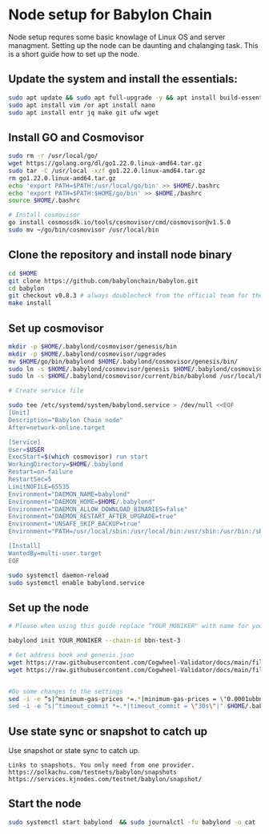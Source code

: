 # Node setup for Babylon Chain

Node setup requres some basic knowlage of Linux OS and server managment. Setting up the node
can be daunting and chalanging task. This is a short guide how to set up the node.

## Update the system and install the essentials:

```bash
sudo apt update && sudo apt full-upgrade -y && apt install build-essential 
sudo apt install vim /or apt install nano 
sudo apt install entr jq make git ufw wget 
```

## Install GO and Cosmovisor

```bash
sudo rm -r /usr/local/go/
wget https://golang.org/dl/go1.22.0.linux-amd64.tar.gz
sudo tar -C /usr/local -xzf go1.22.0.linux-amd64.tar.gz
rm go1.22.0.linux-amd64.tar.gz
echo 'export PATH=$PATH:/usr/local/go/bin' >> $HOME/.bashrc
echo 'export PATH=$PATH:$HOME/go/bin' >> $HOME./bashrc
source $HOME/.bashrc

# Install cosmovisor
go install cosmossdk.io/tools/cosmovisor/cmd/cosmovisor@v1.5.0
sudo mv ~/go/bin/cosmovisor /usr/local/bin
```

## Clone the repository and install node binary

```bash
cd $HOME 
git clone https://github.com/babylonchain/babylon.git
cd babylon 
git checkout v0.8.3 # always doublecheck from the official team for the right version
make install
```

## Set up cosmovisor

```bash 
mkdir -p $HOME/.babylond/cosmovisor/genesis/bin
mkdir -p $HOME/.babylond/cosmovisor/upgrades
mv $HOME/go/bin/babylond $HOME/.babylond/cosmovisor/genesis/bin/
sudo ln -s $HOME/.babylond/cosmovisor/genesis $HOME/.babylond/cosmovisor/current -f
sudo ln -s $HOME/.babylond/cosmovisor/current/bin/babylond /usr/local/bin/babylond -f

# Create service file

sudo tee /etc/systemd/system/babylond.service > /dev/null <<EOF
[Unit]
Description="Babylon Chain node"
After=network-online.target

[Service]
User=$USER
ExecStart=$(which cosmovisor) run start
WorkingDirectory=$HOME/.babylond
Restart=on-failure 
RestartSec=5
LimitNOFILE=65535
Environment="DAEMON_NAME=babylond"
Environment="DAEMON_HOME=$HOME/.babylond"
Environment="DAEMON_ALLOW_DOWNLOAD_BINARIES=false"
Environment="DAEMON_RESTART_AFTER_UPGRADE=true"
Environment="UNSAFE_SKIP_BACKUP=true"
Environment="PATH=/usr/local/sbin:/usr/local/bin:/usr/sbin:/usr/bin:/sbin:/bin:/usr/games:/usr/local/games:/snap/bin:$HOME/.babylond/cosmovisor/current/bin"

[Install]
WantedBy=multi-user.target
EOF

sudo systemctl daemon-reload
sudo systemctl enable babylond.service
```

## Set up the node 

```bash
# Please when using this guide replace “YOUR_MONIKER" with name for your node.

babylond init YOUR_MONIKER --chain-id bbn-test-3

# Get address book and genesis.json
wget https://raw.githubusercontent.com/Cogwheel-Validator/docs/main/files/babylon-testnet/genesis.json -O $HOME/.babylond/config/genesis.json
wget https://raw.githubusercontent.com/Cogwheel-Validator/docs/main/files/babylon-testnet/addrbook.json -O $HOME/.babylond/config/addrbook.json


#Do some changes to the settings
sed -i -e “s|^minimum-gas-prices *=.*|minimum-gas-prices = \"0.0001ubbn\"|" $HOME/.babylond/config/app.toml
sed -i -e “s|^timeout_commit *=.*|timeout_commit = \"30s\"|" $HOME/.babylond/config/config.toml
```

## Use state sync or snapshot to catch up

Use snapshot or state sync to catch up.


```
Links to snapshots. You only need from one provider.
https://polkachu.com/testnets/babylon/snapshots
https://services.kjnodes.com/testnet/babylon/snapshot/
```

## Start the node

```bash
sudo systemctl start babylond  && sudo journalctl -fu babylond -o cat
```
